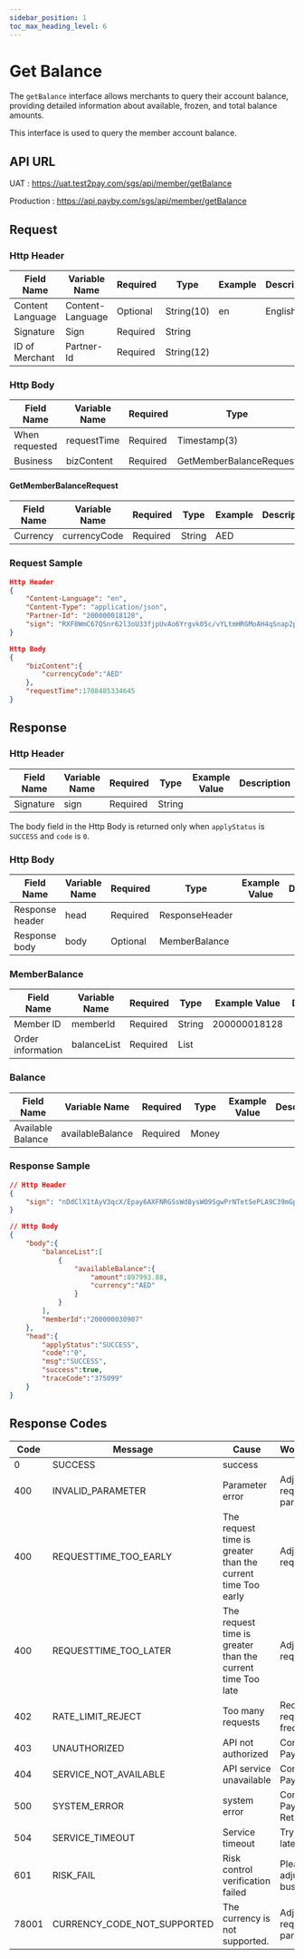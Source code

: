 ```yaml
---
sidebar_position: 1
toc_max_heading_level: 6
---
```




# Get Balance

The `getBalance` interface allows merchants to query their account balance, providing detailed information about available, frozen, and total balance amounts.

This interface is used to query the member account balance.


## API URL

UAT : https://uat.test2pay.com/sgs/api/member/getBalance

Production : https://api.payby.com/sgs/api/member/getBalance


## Request
### Http Header

| Field Name          | Variable Name | Required | Type       | Example | Description   |
|---------------------|---------------|----------|------------|---------------|---------------|
| Content Language    | Content-Language  | Optional | String(10) | en            | English    |
| Signature           | Sign          | Required | String     |               |               |
| ID of Merchant      | Partner-Id      | Required | String(12) |               |               |

### Http Body

| Field Name        | Variable Name | Required | Type                | Example   | Description           |
|-------------------|---------------|----------|---------------------|-----------------|-----------------------|
| When requested    | requestTime   | Required | Timestamp(3)        | 1581493898000   |                       |
| Business          | bizContent    | Required | GetMemberBalanceRequest |             |                       |

#### GetMemberBalanceRequest

| Field Name | Variable Name | Required | Type   | Example | Description |
|------------|----------------|----------|--------|---------------|-------------|
| Currency   | currencyCode   | Required | String | AED           |             |


### Request Sample

```json
Http Header
{
    "Content-Language": "en",
    "Content-Type": "application/json",
    "Partner-Id": "200000018128",
    "sign": "RXF8WmC67QSnr62l3oU33fjpUvAo6Yrgvk05c/vYLtmHRGMoAH4qSnap2pto3mY7KgyP5wkNUsyQXJ/ZwbfccSONLb5zA7Z7q74IsOwdJw3BKXxVWr4tfjkA02Pfcp0cZWjE/Y8jTcbtgdc5VI90LNmkgPWbrSlDbNW8p3NlhnKg+Xfl95SgMBPF9afttsU/2a5jLnZXSVcXoSthxpJ6XkZwd45+jhOjBguT+IC8uLVSNRvwDisRGgf9PYv39OH6ITEhbY2sgjkdzBZBOZlt7awy2vkMEsePsuafwrNhuz7xzjj55PzNzk8+zCUu/791OhC/eFUyGimtDw5mX9cyQw=="
}

Http Body
{
    "bizContent":{
        "currencyCode":"AED"
    },
    "requestTime":1708485334645
}
```


## Response

### Http Header

| Field Name      | Variable Name | Required | Type   | Example Value | Description |
|-----------------|----------------|----------|--------|---------------|-------------|
| Signature            | sign           | Required | String |               |             |

The body field in the Http Body is returned only when `applyStatus` is `SUCCESS` and `code` is `0`.

### Http Body

| Field Name          | Variable Name      | Required | Type           | Example Value | Description |
|---------------------|--------------------|----------|----------------|---------------|-------------|
| Response header     |   head             | Required | ResponseHeader |               |             |
| Response body       |   body             | Optional | MemberBalance  |               |             |

### MemberBalance

| Field Name              | Variable Name  | Required | Type  | Example Value | Description |
|-------------------------|----------------|----------|-------|---------------|-------------|
| Member ID               | memberId       | Required | String| 200000018128  |             |
| Order information       | balanceList    | Required | List  |               |             |

### Balance

| Field Name         | Variable Name     | Required | Type  | Example Value | Description |
|--------------------|-------------------|----------|-------|---------------|-------------|
| Available Balance  | availableBalance  | Required | Money |               |             |



### Response Sample

```json
// Http Header
{
	"sign": "nDdClX1tAyV3qcX/Epay6AXFNRGSsWd8ysWO9SgwPrNTetSePLA9C39mGp6qRbjJeqXLEnYLwSkBu5eKdtyVX3tflGLiV2kvRjVfYpTCjXdVL2Pcnv2w+ghjHe2jL988iklk7q5AjAgdtXNphpHcTes9pk6W3bVCbvijH6at0fExUtZ91L1LrnPGELT1IJm/lFW3w4KLh0Gxs7FzDPI9RDfUemObNlRzV8kCtkWahwPgs/hBnS69GyYDKN7ihQX2UiLuP239wl6IA+VG/ZZKHPhLs8bbuOS+LKWORIp6jRt+JsAx7c/Ot1RNyOnHKxPRKJ8bVTohEp39yUz/HwG8oA=="
}

// Http Body
{
    "body":{
        "balanceList":[
            {
                "availableBalance":{
                    "amount":897993.88,
                    "currency":"AED"
                }
            }
        ],
        "memberId":"200000030907"
    },
    "head":{
        "applyStatus":"SUCCESS",
        "code":"0",
        "msg":"SUCCESS",
        "success":true,
        "traceCode":"375099"
    }
}
```

## Response Codes

| Code   | Message                    | Cause                                | Workaround                       |
|--------|----------------------------|----------------------------------------|--------------------------------|
| 0      | SUCCESS                    | success                                |                                |
| 400    | INVALID_PARAMETER          | Parameter error                        | Adjusting request parameters   |
| 400    | REQUESTTIME_TOO_EARLY      | The request time is greater than the current time Too early     | Adjust request time            |
| 400    | REQUESTTIME_TOO_LATER      | The request time is greater than the current time Too late      | Adjust request time            |
| 402    | RATE_LIMIT_REJECT          | Too many requests                      | Reduce request frequency       |
| 403    | UNAUTHORIZED               | API not authorized                     | Contact PayBy                  |
| 404    | SERVICE_NOT_AVAILABLE      | API service unavailable                | Contact PayBy                  |
| 500    | SYSTEM_ERROR               | system error                           | Contact PayBy later Retry    |
| 504    | SERVICE_TIMEOUT            | Service timeout                        | Try again later                |
| 601    | RISK_FAIL                  | Risk control verification failed       | Please adjust your business    |
| 78001  | CURRENCY_CODE_NOT_SUPPORTED| The currency is not supported.         | Adjusting request parameters   |
